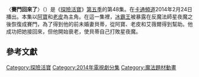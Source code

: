 {{noteTA
|G1=Adventure Time
}}
{{Infobox television episode
| title        = 賽門回來了
| series       = [[探險活寶|探險活寶]]
| season       = 5
| episode      = 48
| production   = 1014-155
| story        = {{le|肯特·奧斯本|Kent Osborne}}<br />[[潘得頓·沃德|潘得頓·沃德]]<br>傑克·彭達維斯<br>{{le|亞當·武藤|Adam Muto}}<br>傑西·莫伊尼漢
| writer       = {{le|阿古·卡斯圖埃拉|Ako Castuera}}<br>{{le|傑西·莫伊尼漢|Jesse Moynihan}}
| director     = 內特·卡什<small>(監督)</small><br />亞當·武藤<small>(美術)</small><br />{{le|尼克·詹寧斯|Nick Jennings (artist)}}
| airdate      = {{Start date|2014|2|24}}
| music        =  
| guests       = 
* [[莉娜·丹恩|莉娜·丹恩]]飾演貝蒂
* {{le|米格爾·福瑞|Miguel Ferrer}}飾演死神
* {{le|史蒂夫·艾吉|Steve Agee}}飾演艾許
* {{le|鄧肯·圖拉歇爾|Duncan Trussell}}飾演羅恩·詹姆斯
* {{le|莫里斯·拉馬什|Maurice LaMarche}}飾演貝拉·諾謝
| length       = 11分鐘
| prev         = 父女之戰
| next         = 腫泡泡的感情路
| episode list = 
{{Infobox Adventure Time season 5 episode list}}
<br>[[探險活寶各集列表|探險活寶各集列表]]
}}
〈'''賽門回來了'''〉（{{lang-en|''Betty''}}）是《[[探險活寶|探險活寶]]》[[探險活寶_(第五季)|第五季]]的第48集。在[[卡通頻道|卡通頻道]]2014年2月24日播出。本集以[[阿寶·馬頓斯|阿寶]]和[[酷狗老皮|老皮]]為主角。在這一集裡，[[冰霸王|冰霸王]]被暴露在反魔法師星夜魔之後恢復成賽門，為了得到他的前未婚妻貝蒂，從阿寶、老皮和艾薇爾得到幫助。他成功把她接回來，但他開始衰老，使貝蒂自己打敗星夜魔。



<!--==劇情==
In the context of the series, the Ice King is a recurring antagonist of the series, and frequently kidnaps princesses throughout Ooo; although he is often at odds with Finn and Jake, he is generally not a serious threat.<ref name=characters>{{cite web|title=Adventure Time {{!}} Characters|url=http://www.cartoonnetwork.com/tv_shows/adventuretime/characters/index.html|publisher=[[Cartoon_Network|CartoonNetwork.com]]|accessdate=January 22, 2013}}</ref> In the [[Adventure_Time_(season_3)|third season]] episode "[[Holly_Jolly_Secrets|Holly Jolly Secrets]]", it is revealed that the Ice King was originally a human archaeologist named Simon Petrikov who, after placing a mysterious ice crown on his head, became crazed with magic and scared off the love of his life, Betty, whom he never saw again.<ref>{{cite episode| title=Holly Jolly Secrets| series=Adventure Time| serieslink=|credits = [[Larry_Leichliter|Larry Leichliter]] (directors); Kent Osborne & Somvilay Xayaphone (writers) | network = [[Cartoon_Network|Cartoon Network]] |airdate=November 28, 2011 | season = 3 | number = 19 & 20}}</ref> In the [[Adventure_Time_(season_4)|fourth season]] episode "[[I_Remember_You_(Adventure_Time)|I Remember You]]", it was revealed that Marceline, a thousand year-old vampire, and the Ice King had originally met following the events of the mysterious Mushroom War, a cataclysmic war that destroyed modern human society, and "[[Simon_&_Marcy|Simon & Marcy]]" revealed that the two by doc"> shared a father-daughter bond.<ref name="I Remember You">{{cite web|url=http://www.avclub.com/articles/i-remember-you,86397/|title='I Remember You' {{!}} Adventure Time {{!}} TV Club|date=October 15, 2012 |publisher=[[The_Onion|The Onion]]|work=[[The_A.V._Club|The A.V. Club]]|author=Oliver Sava|accessdate= October 16, 2012}}</ref><ref>{{cite web|url=http://www.wizards.com/dnd/Article.aspx?x=dnd/4spot/20110408|title=Dungeons & Dragons Roleplaying Game Official Home Page – Pendleton Ward Interview|publisher=Wizards of the Coast LLC|date=April 8, 2011|accessdate=August 23, 2011}}</ref><ref>{{cite web|last=Sava|first=Oliver|title='Simon And Marcy' {{!}} Adventure Time {{!}} TV Club|url=http://www.avclub.com/articles/simon-and-marcy,93845/|work=[[The_A.V._Club|The A.V. Club]]|publisher=[[The_Onion|The Onion]]|accessdate=March 26, 2013|date=March 25, 2013}}</ref>

===Events===
After Laser Wizard, Bufo, Forest Wizard, and—unwittingly—Ice King help a being named Bella Noche pass over into Wizard City, it reveals itself to be a creature of pure anti-magic. As such, the jewels from Ice King's crown are stripped of their magic, and Ice King reverts to his former self: Simon Petrikov (both voiced by [[Tom_Kenny|Tom Kenny]]). Simon, initially unaware of where he is, steals a magic carpet from Ash (voiced by [[Steve_Agee|Steve Agee]]), flies to the Ice Kingdom, and enters a hidden sanctum wherein elements of his previous life—such as books, artifacts, and his clothing—have been preserved. He phones Marceline, telling her to rush over and bring her stuffed teddy bear Hambo.

Marceline arrives with Finn and Jake, and the trio learn that Simon is dying since he is over a thousand years old. As such, he wants to create a portal to the past and apologize to his fiancée Betty for making her leave him. Hambo, filled with sentimentality, is the key to the portal. Marceline, realizing that Hambo will be destroyed but that she will enable her former protector to see the love of his life for one last time, agrees. The portal is opened just moments after Simon had first put on the ice crown and scared Betty. Simon from the future appears to her, explains the situation, and apologizes. Betty, realizing what has happened jumps through the portal and kisses Simon, only for the portal to close and Simon to collapse.

Betty instantaneously realizes that Simon needs magic in order to survive, so she places him on the magic carpet and flies it to Wizard City. On the way, Death (voiced by [[Miguel_Ferrer|Miguel Ferrer]]) appears to Simon in a vision, offering his one and only chance of escaping the curse of the crown. Simon refuses, and Betty attacks and eventually destroys Bella Noche. Simon reverts to Ice King, unaware of what happened. Later, he recounts the events to a captured Muscle Princess, while Betty—who survived the struggle with Bella Noche—watches sadly from a window and flies off on the magic carpet.

==Production==
[[Image:Lena_Dunham_(cropped).jpg|thumb]] as Betty.]]
"Betty" was written and storyboarded by Ako Castuera and [[Jesse_Moynihan|Jesse Moynihan]], from a story by [[Kent_Osborne|Kent Osborne]], [[Pendleton_Ward|Pendleton Ward]], Jack Pendarvis, Adam Muto, and Moynihan. Art direction was handled by Nick Jennings, whereas supervising direction was co-helmed by Nate Cash and Muto.<ref name=episodecredits>{{cite episode| title=Betty| series=Adventure Time| serieslink=|credits = Nate Cash, Adam Muto, & Nick Jennings (directors); Ako Castuera & Jesse Moynihan (writers) | network = [[Cartoon_Network|Cartoon Network]] |airdate=February 24, 2014 | season = 5 | number = 48}}</ref> An episode centered on Betty had been promised by the crew at [[San_Diego_Comic-Con_International|San Diego Comic-Con International]] in 2012.<ref>{{cite web|last=Graham|first=Bill|title=Comic-Con: Adventure Time Panel Features Live Radio Play With Audio; A Brief Look At New Flame Princess Episode|url=http://collider.com/comic-con-adventure-time-recap/|work=Collider|accessdate=February 23, 2014|date=2012}}</ref> Moynihan had originally submitted an idea to the outline writers, who in turn worked with him and rewrote it to produce the final episode.<ref>{{cite web|last=Moynihan|first=Jesse|title=[Concerning the origin of 'Betty' and 'Breezy']|url=http://jmoyns.tumblr.com/post/86063684141/hey-jesse-you-said-betty-was-an-idea-you-came-up-with|publisher=[[Tumblr|Tumblr]]|archiveurl=https://web.archive.org/web/20140521074813/http://jmoyns.tumblr.com/|archivedate=May 21, 2014|accessdate=May 20, 2014|date=May 17, 2014}}</ref> Moynihan later noted that his personal intention for the episode was to "convey the idea that for Simon, death was preferable to life as Ice King, but that love and sacrifice to another person could provide hope for a future."<ref name=jessebetty/> Huntress Wizard, a character popular with the ''Adventure Time'' fanbase, was originally supposed to be featured in the episode.<ref name=jessebetty/> Because "Betty" was already "jam packed", everything "non-essential" had to be cut out of the storyboard, which left Moynihan "heartbroken".<ref>{{cite web|last=Moynihan|first=Jesse|title=Jesse Moynihan – Post 613|url=http://landofooo.com/community/topic/3590-jesse-moynihan/?p=186285|publisher=LandOfOoo|accessdate=February 23, 2014|date=October 9, 2013}} Note: Information taken from [[Jesse_Moynihan|Jesse Moynihan]]'s [http://landofooo.com/community/topic/3590-jesse-moynihan/?p=160388 verified] account.</ref><ref>{{cite web|last=Moynihan|first=Jesse|title=Huntress Wizard's Big Moment Gets Cut from the Board|url=http://instagram.com/p/Wk4QjvTcrk/|publisher=[[Instagram|Instagram]]|accessdate=February 23, 2014|date=February 2013}}</ref> He later used the "[[deleted_scene|deleted scene]]" for the episode's promotional artwork.<ref name=jessebetty>{{cite web|last=Moynihan|first=Jesse|title=Betty|url=http://jessemoynihan.com/?p=2161|publisher=JesseMoynihan.com|archiveurl=https://web.archive.org/web/20140305022930/http://jessemoynihan.com/?p=2161|archivedate=March 4, 2014|accessdate=February 23, 2014|date=February 22, 2014}}</ref><ref>{{cite web|last=Moynihan|first=Jesse|title=Deleted Scene|url=http://instagram.com/p/kh7YqJTcjo/|publisher=[[Instagram|Instagram]]|accessdate=February 23, 2014|date=February 17, 2014}}</ref>

"Betty" stars comedienne and ''[[Girls_(TV_series)|Girls]]'' creator [[Lena_Dunham|Lena Dunham]] as Betty.<ref name=episodecredits/> Dunham and ''Adventure Time'' head writer [[Kent_Osborne|Kent Osborne]] were [[Facebook|Facebook]] friends, and knew each other from the [[independent_film|independent film]] scene. When the crew approached her, she was excited and interested because she had a [[Godparent|goddaughter]] who was a fan. She recorded her lines while she was in production for ''Girls'' in New York.<ref>{{cite web|title=Adventure Time (2014): Adam Muto & Kent Osborne Interview|url=http://www.youtube.com/watch?v=mYhjZHc9_ms|website=''[[YouTube|YouTube]]''|publisher=HappyCool|accessdate=August 4, 2014|date=July 25, 2014}}</ref> The episode also marks the return of several guest stars. [[Miguel_Ferrer|Miguel Ferrer]] reprises his role as Death, and [[Steve_Agee|Steve Agee]] returns as Ash.<ref name=twittermuto>{{cite web|last=Muto|first=Adam|title=[Guest stars from the episode]|url=https://twitter.com/MrMuto/status/438037194779791360|publisher=[[Twitter|Twitter]]|accessdate=February 25, 2014|date=February 24, 2014}}</ref> Ferrer had last appeared in the [[Adventure_Time_(season_4)|fourth season]] episode "[[Sons_of_Mars_(Adventure_Time)|Sons of Mars]]", whereas Agee had appeared in the [[Adventure_Time_(season_3)|third season]] episode "Memory of a Memory".<ref>{{cite episode| title=Sons of Mars| series=Adventure Time| serieslink=|credits = Larry Leichliter (director); Ako Castuera & Jesse Moynihan (writers) | network = [[Cartoon_Network|Cartoon Network]] |airdate=July 23, 2012| season = 4 | number = 15}}</ref><ref>{{cite episode| title=Memory of a Memory| series=Adventure Time| serieslink=|credits = Larry Leichliter (director); Ako Castuer & Tom Herpich (writers) | network = [[Cartoon_Network|Cartoon Network]] |airdate=July 25, 2011| season = 3 | number = 3}}</ref> Comedian [[Duncan_Trussell|Duncan Trussell]] reprises his role as Ron James; he had previous appeared in the fifth season episode "Wizards Only, Fools".<ref name=twittermuto/><ref name=wof>{{cite episode| title=Wizards Only, Fools| series=Adventure Time| serieslink=|credits = Nate Cash & Nick Jennings (directors); Jesse Moynihan & Thomas Wellmann (writers) | network = [[Cartoon_Network|Cartoon Network]] |airdate=July 1, 2013| season = 5 | number = 26}}</ref> [[Maurice_LaMarche|Maurice LaMarche]] reprises his recurring role voicing the Grand Master Wizard; he also voices Belle Noche in the series.<ref name=twittermuto/><ref>{{cite web|last=Muto|first=Adam|title=What is the correct, Bellonocci, Bellanocci, Bollonoche or Bellanoche?|url=http://new.spring.me/#!/maslovarodrigu/q/562482684757037950|publisher=[[Formspring|Formspring]]|accessdate=February 25, 2014|date=February 2014}}</ref>

==Reception==
"Betty" aired on February 24, 2014 on [[Cartoon_Network|Cartoon Network]].<ref name=episodecredits/> The episode was watched by 1.713 million viewers, and received a [[Nielsen_rating|Nielsen household rating]] rating of 1.2.<ref name=rating/> Nielsen ratings are [[audience_measurement|audience measurement]] systems that determine the audience size and composition of [[broadcast_programming|television programming]] in the United States, which means that the episode was seen by 1.2 percent of all households at the time of the broadcast. The episode was the 4th most-watched episode aired by Cartoon Network for the week of February 24 to March 2, 2014.<ref name=rating>{{cite web|last=Pucci|first=Douglas|title=Cartoon Network Ratings (February 24-March 2, 2014)|url=http://sonofthebronx.blogspot.com/2014/03/cartoon-network-ratings-february-24.html|work=[[Son_of_the_Bronx|Son of the Bronx]]|publisher=[[Blogger_(service)|Blogger]]|accessdate=March 8, 2014|date=March 8, 2014}}</ref>


Oliver Sava of ''[[The_A.V._Club|The A.V. Club]]'' awarded it an "A" and called it a "huge episode for the Ice King", because it marked "a major shift in the character's future by reconnecting with his past lover", Betty.<ref name=avclub/> Sava noted that it was designed to "jump-start the momentum by introducing new characters and storylines for future episodes", and that its premise opens up various storytelling avenues for the future of the series.<ref name=avclub/> He also applauded the casting of Dunham as Betty, noting that she "finds the emotional truth underneath the absurd situation to balance the drama and comedy of the script."<ref name=avclub>{{cite web|last=Sava|first=Oliver|title=Adventure Time: 'Betty'|url=http://www.avclub.com/tvclub/adventure-time-betty-201462|work=[[The_A.V._Club|The A.V. Club]]|publisher=[[The_Onion|The Onion]]|accessdate=February 25, 2014|date=February 24, 2014}}</ref> Nexi Pandell of [[Wired_(magazine)|''Wired'' magazine]] named the episode one of "Episodes You Can’t Skip".<ref>{{cite web|last1=Pandell|first1=Nexi|title=Wired Binge-Watching Guide: Adventure Time|url=http://www.wired.com/2015/04/binge-guide-adventure-time/|website=[[Wired_(magazine)|Wired]]|publisher=[[Condé_Nast|Condé Nast]]|accessdate=April 11, 2015|date=April 8, 2015}}</ref>-->

==參考文獻==
{{Reflist|2}}

{{探險活寶}}

[[Category:探險活寶|Category:探險活寶]]
[[Category:2014年電視劇分集|Category:2014年電視劇分集]]
[[Category:魔法題材動畫|Category:魔法題材動畫]]